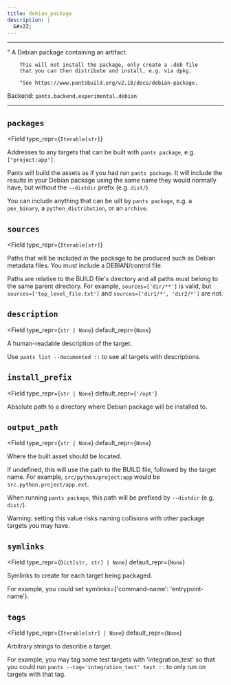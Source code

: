 ```yaml
---
title: debian_package
description: |
  &#x22;
---
```



---

&#x22;
A Debian package containing an artifact.

```
    This will not install the package, only create a .deb file
    that you can then distribute and install, e.g. via dpkg.

    "See https://www.pantsbuild.org/v2.18/docs/debian-package.
```

Backend: <span className="color--primary">`pants.backend.experimental.debian`</span>

---

<span className={styles.options}>

## `packages`

<Field
    type_repr={`Iterable[str]`}
>

Addresses to any targets that can be built with `pants package`, e.g. `["project:app"]`.

Pants will build the assets as if you had run `pants package`. It will include the results in your Debian package using the same name they would normally have, but without the `--distdir` prefix (e.g. `dist/`).

You can include anything that can be uilt by `pants package`, e.g. a `pex_binary`, a `python_distribution`, or an `archive`.

</Field>

## `sources`

<Field
    type_repr={`Iterable[str]`}
>

Paths that will be included in the package to be produced such as Debian metadata files. You must include a DEBIAN/control file.

Paths are relative to the BUILD file&#x27;s directory and all paths must belong to the same parent directory. For example, `sources=['dir/**']` is valid, but `sources=['top_level_file.txt']` and `sources=['dir1/*', 'dir2/*']` are not.

</Field>

## `description`

<Field
    type_repr={`str | None`}
    default_repr={`None`}
>

A human-readable description of the target.

Use `pants list --documented ::` to see all targets with descriptions.

</Field>

## `install_prefix`

<Field
    type_repr={`str | None`}
    default_repr={`'/opt'`}
>

Absolute path to a directory where Debian package will be installed to.

</Field>

## `output_path`

<Field
    type_repr={`str | None`}
    default_repr={`None`}
>

Where the built asset should be located.

If undefined, this will use the path to the BUILD file, followed by the target name. For example, `src/python/project:app` would be `src.python.project/app.ext`.

When running `pants package`, this path will be prefixed by `--distdir` (e.g. `dist/`).

Warning: setting this value risks naming collisions with other package targets you may have.

</Field>

## `symlinks`

<Field
    type_repr={`Dict[str, str] | None`}
    default_repr={`None`}
>

Symlinks to create for each target being packaged.

For example, you could set symlinks=&#123;&#x27;command-name&#x27;: &#x27;entrypoint-name&#x27;&#125;.

</Field>

## `tags`

<Field
    type_repr={`Iterable[str] | None`}
    default_repr={`None`}
>

Arbitrary strings to describe a target.

For example, you may tag some test targets with &#x27;integration_test&#x27; so that you could run `pants --tag='integration_test' test ::` to only run on targets with that tag.

</Field>

</span>

